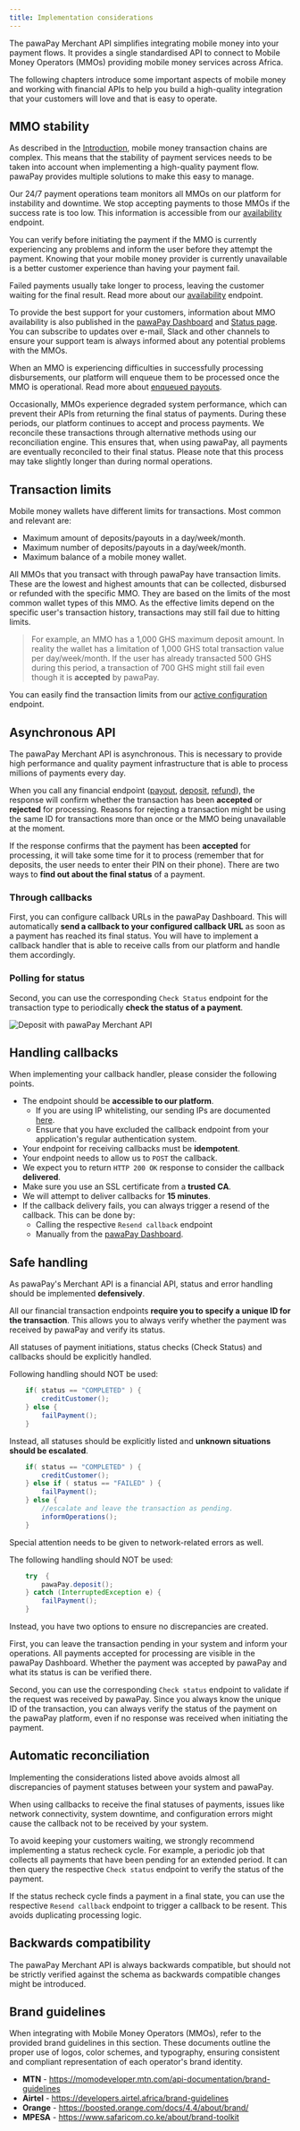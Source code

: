 ```yaml
---
title: Implementation considerations
---
```


The pawaPay Merchant API simplifies integrating mobile money into your payment flows. 
It provides a single standardised API to connect to Mobile Money Operators (MMOs) providing mobile money services across Africa.

The following chapters introduce some important aspects of mobile money and working with financial APIs to help you build a high-quality integration that your customers will love and that is easy to operate.

## MMO stability

As described in the [Introduction](/about_mobile_money#what-does-a-payment-look-like), mobile money transaction chains are complex. 
This means that the stability of payment services needs to be taken into account when implementing a high-quality payment flow. 
pawaPay provides multiple solutions to make this easy to manage.

Our 24/7 payment operations team monitors all MMOs on our platform for instability and downtime. We stop accepting payments to those MMOs if the success rate is too low. 
This information is accessible from our [availability](/v1/api-reference/toolkit/availability) endpoint. 

You can verify before initiating the payment if the MMO is currently experiencing any problems and inform the user before they attempt the payment. 
Knowing that your mobile money provider is currently unavailable is a better customer experience than having your payment fail. 

Failed payments usually take longer to process, leaving the customer waiting for the final result. Read more about our [availability](/v1/api-reference/toolkit/availability) endpoint.

To provide the best support for your customers, information about MMO availability is also published in the  [pawaPay Dashboard](http://localhost:3000/dashboard/status) and [Status page](https://status.pawapay.cloud).
You can subscribe to updates over e-mail, Slack and other channels to ensure your support team is always informed about any potential problems with the MMOs.

When an MMO is experiencing difficulties in successfully processing disbursements, our platform will enqueue them to be processed once the MMO is operational. 
Read more about [enqueued payouts](/payouts#enqueued-payouts).

Occasionally, MMOs experience degraded system performance, which can prevent their APIs from returning the final status of payments. 
During these periods, our platform continues to accept and process payments. 
We reconcile these transactions through alternative methods using our reconciliation engine. 
This ensures that, when using pawaPay, all payments are eventually reconciled to their final status. 
Please note that this process may take slightly longer than during normal operations.

## Transaction limits

Mobile money wallets have different limits for transactions. Most common and relevant are:
* Maximum amount of deposits/payouts in a day/week/month.
* Maximum number of deposits/payouts in a day/week/month.
* Maximum balance of a mobile money wallet.

All MMOs that you transact with through pawaPay have transaction limits. 
These are the lowest and highest amounts that can be collected, disbursed or refunded with the specific MMO. 
They are based on the limits of the most common wallet types of this MMO. 
As the effective limits depend on the specific user's transaction history, transactions may still fail due to hitting limits. 

> For example, an MMO has a 1,000 GHS maximum deposit amount. 
> In reality the wallet has a limitation of 1,000 GHS total transaction value per day/week/month. 
> If the user has already transacted 500 GHS during this period, a transaction of 700 GHS might still fail even though it is **accepted** by pawaPay.

You can easily find the transaction limits from our [active configuration](/v1/api-reference/toolkit/active-configuration) endpoint.

## Asynchronous API

The pawaPay Merchant API is asynchronous. This is necessary to provide high performance and quality payment infrastructure that is able to process millions of payments every day.

When you call any financial endpoint ([payout](/v1/api-reference/payouts/request-payout), [deposit](/v1/api-reference/deposits/request-deposit), [refund](/v1/api-reference/refunds/request-refund)), the response will confirm whether the transaction has been **accepted** or **rejected** for processing. 
Reasons for rejecting a transaction might be using the same ID for transactions more than once or the MMO being unavailable at the moment.

If the response confirms that the payment has been **accepted** for processing, it will take some time for it to process (remember that for deposits, the user needs to enter their PIN on their phone). 
There are two ways to __find out about the final status__ of a payment.

### Through callbacks
First, you can configure callback URLs in the pawaPay Dashboard. 
This will automatically __send a callback to your configured callback URL__ as soon as a payment has reached its final status. 
You will have to implement a callback handler that is able to receive calls from our platform and handle them accordingly.

### Polling for status
Second, you can use the corresponding `Check Status` endpoint for the transaction type to periodically __check the status of a payment__.

<img class="screenshot" src="/images/deposit_flow.jpg" alt="Deposit with pawaPay Merchant API" />

## Handling callbacks

When implementing your callback handler, please consider the following points.

* The endpoint should be __accessible to our platform__. 
    * If you are using IP whitelisting, our sending IPs are documented [here](/using_the_api#callback-urls).
    * Ensure that you have excluded the callback endpoint from your application's regular authentication system.
* Your endpoint for receiving callbacks must be __idempotent__.
* Your endpoint needs to allow us to `POST` the callback.
* We expect you to return `HTTP 200 OK` response to consider the callback __delivered__.
* Make sure you use an SSL certificate from a __trusted CA__.
* We will attempt to deliver callbacks for __15 minutes__.
* If the callback delivery fails, you can always trigger a resend of the callback. This can be done by:
    * Calling the respective `Resend callback` endpoint 
    * Manually from the [pawaPay Dashboard](/dashboard/transactions/callback_resend).

## Safe handling

As pawaPay's Merchant API is a financial API, status and error handling should be implemented __defensively__.

All our financial transaction endpoints __require you to specify a unique ID for the transaction__. This allows you to always verify whether the payment was received by pawaPay and verify its status.

All statuses of payment initiations, status checks (Check Status) and callbacks should be explicitly handled.

Following handling should NOT be used:
```java
    if( status == "COMPLETED" ) {
        creditCustomer();
    } else {
        failPayment();
    }
```

Instead, all statuses should be explicitly listed and __unknown situations should be escalated__.
```java
    if( status == "COMPLETED" ) {
        creditCustomer();
    } else if ( status == "FAILED" ) {
        failPayment();
    } else {
        //escalate and leave the transaction as pending.
        informOperations();
    }
```
Special attention needs to be given to network-related errors as well.

The following handling should NOT be used:
```java
    try  {
        pawaPay.deposit();
    } catch (InterruptedException e) {
        failPayment();
    }
```

Instead, you have two options to ensure no discrepancies are created.

First, you can leave the transaction pending in your system and inform your operations. 
All payments accepted for processing are visible in the pawaPay Dashboard. 
Whether the payment was accepted by pawaPay and what its status is can be verified there.

Second, you can use the corresponding `Check status` endpoint to validate if the request was received by pawaPay.
Since you always know the unique ID of the transaction, you can always verify the status of the payment on the pawaPay platform, even if no response was received when initiating the payment.

## Automatic reconciliation

Implementing the considerations listed above avoids almost all discrepancies of payment statuses between your system and pawaPay.

When using callbacks to receive the final statuses of payments, issues like network connectivity, system downtime, and configuration errors might cause the callback not to be received by your system.

To avoid keeping your customers waiting, we strongly recommend implementing a status recheck cycle.
For example, a periodic job that collects all payments that have been pending for an extended period. It can then query the respective `Check status` endpoint to verify the status of the payment. 

If the status recheck cycle finds a payment in a final state, you can use the respective `Resend callback` endpoint to trigger a callback to be resent. This avoids duplicating processing logic.

## Backwards compatibility

The pawaPay Merchant API is always backwards compatible, but should not be strictly verified against the schema as backwards compatible changes might be introduced.

## Brand guidelines

When integrating with Mobile Money Operators (MMOs), refer to the provided brand guidelines in this section. 
These documents outline the proper use of logos, color schemes, and typography, ensuring consistent and compliant representation of each operator's brand identity.

* __MTN__ - https://momodeveloper.mtn.com/api-documentation/brand-guidelines
* __Airtel__ - https://developers.airtel.africa/brand-guidelines
* __Orange__ - https://boosted.orange.com/docs/4.4/about/brand/
* __MPESA__ - https://www.safaricom.co.ke/about/brand-toolkit
